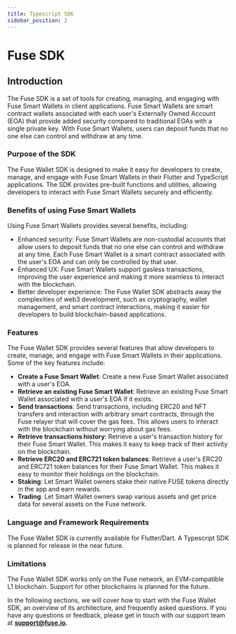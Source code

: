 ```yaml
---
title: Typescript SDK
sidebar_position: 2
---
```


# Fuse SDK

## Introduction

The Fuse SDK is a set of tools for creating, managing, and engaging with Fuse Smart Wallets in client applications. Fuse Smart Wallets are smart contract wallets associated with each user's Externally Owned Account (EOA) that provide added security compared to traditional EOAs with a single private key. With Fuse Smart Wallets, users can deposit funds that no one else can control and withdraw at any time.

### Purpose of the SDK

The Fuse Wallet SDK is designed to make it easy for developers to create, manage, and engage with Fuse Smart Wallets in their Flutter and TypeScript applications. The SDK provides pre-built functions and utilities, allowing developers to interact with Fuse Smart Wallets securely and efficiently.

### **Benefits of using Fuse Smart Wallets**

Using Fuse Smart Wallets provides several benefits, including:

- Enhanced security: Fuse Smart Wallets are non-custodial accounts that allow users to deposit funds that no one else can control and withdraw at any time. Each Fuse Smart Wallet is a smart contract associated with the user's EOA and can only be controlled by that user.
- Enhanced UX: Fuse Smart Wallets support gasless transactions, improving the user experience and making it more seamless to interact with the blockchain.
- Better developer experience: The Fuse Wallet SDK abstracts away the complexities of web3 development, such as cryptography, wallet management, and smart contract interactions, making it easier for developers to build blockchain-based applications.

### **Features**

The Fuse Wallet SDK provides several features that allow developers to create, manage, and engage with Fuse Smart Wallets in their applications. Some of the key features include:

- **Create a Fuse Smart Wallet**: Create a new Fuse Smart Wallet associated with a user's EOA.
- **Retrieve an existing Fuse Smart Wallet**: Retrieve an existing Fuse Smart Wallet associated with a user's EOA if it exists.
- **Send transactions**: Send transactions, including ERC20 and NFT transfers and interaction with arbitrary smart contracts, through the Fuse relayer that will cover the gas fees. This allows users to interact with the blockchain without worrying about gas fees.
- **Retrieve transactions history**: Retrieve a user's transaction history for their Fuse Smart Wallet. This makes it easy to keep track of their activity on the blockchain.
- **Retrieve ERC20 and ERC721 token balances**: Retrieve a user's ERC20 and ERC721 token balances for their Fuse Smart Wallet. This makes it easy to monitor their holdings on the blockchain.
- **Staking**: Let Smart Wallet owners stake their native FUSE tokens directly in the app and earn rewards.
- **Trading**: Let Smart Wallet owners swap various assets and get price data for several assets on the Fuse network.

### **Language and Framework Requirements**

The Fuse Wallet SDK is currently available for Flutter/Dart. A Typescript SDK is planned for release in the near future.

### **Limitations**

The Fuse Wallet SDK works only on the Fuse network, an EVM-compatible L1 blockchain. Support for other blockchains is planned for the future.

In the following sections, we will cover how to start with the Fuse Wallet SDK, an overview of its architecture, and frequently asked questions. If you have any questions or feedback, please get in touch with our support team at [**support@**](mailto:support@chargesmartwallets.com)[**fuse.io**](http://fuse.io)**.**

